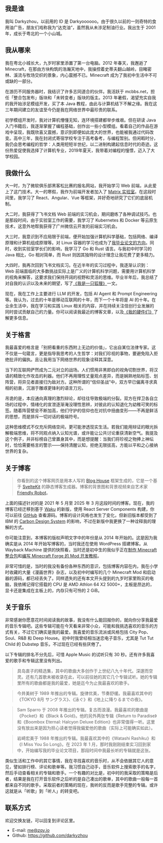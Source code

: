 
## 我是谁

我叫 Darkyzhou，以前用的 ID 是 Darkyoooooo。由于很久以前的一则奇特的食用油广告，朋友们戏称我为“达克油”，虽然我从未涉足制油行业。我出生于 2001 年，成长于粤北的一个小山城。

## 我从哪来

我在粤北小城长大，九岁时家里添置了第一台电脑。2012 年春天，我邂逅了 Minecraft，在那由方块构筑的浩瀚天地中，我操控着史蒂夫翻山越岭，目睹密林、溪流与牧场交织的景象，内心震撼不已。Minecraft 成为了我初中生活中不可或缺的一部分。

在游历不同服务器时，我结识了许多志同道合的伙伴。我活跃于 mcbbs.net，担任「整合包发布」版块和「未转变者」版块的版主。2013 年暑假，渴望充实自我的我开始涉足模组开发，买了本 Java 教程，由此与计算机结下不解之缘。我在这三年期间建立的友谊至今仍是我在网络世界中最珍贵的联系。

初学模组开发时，我对计算机懵懂无知，连环境搭建都举步维艰。但在研读 Java 入门书籍后，我逐渐掌握了编程基础，创作出一些小型模组。看着自己的作品在游戏中呈现，我既欣喜又震撼，意识到即便如此庞大的世界，也能被我通过代码改变。高中三年，我在封闭式寄宿学校专注于高考备考，与编程暂别。但闲暇时分，我仍会思考编程的哲学：人类用短短半世纪，以二进制构建起信息时代的奇迹。这份热爱促使我选择了计算机专业，2019年夏天，我带着对编程的憧憬，迈入了大学校园。

## 我做什么

大一时，为了微软俱乐部黑客松比赛的报名网站，我开始学习 Web 前端，从此爱上了这门技术。大一的寒假，我作为前端开发者加入了 [Matrix 实验室](https://matrix.sysu.edu.cn/about/)。在这段时间里，我学习了 React、Angular、Vue 等框架，并好奇地研究了它们的底层机制。

大二时，我获得了飞书文档 Web 前端的实习机会，期间磨练了各种调试技巧。也是那段时间，由于实验室工作的需要，我学习了 Kubernetes 和 Docker 等云原生技术，这意外地帮我获得了广州微信云开发的前端实习机会。

大三时，我意识到不应局限于前端，便开始加强计算机科学基础，包括网络、编译原理和计算机组成原理等。对 Linux 容器的学习也成为了[我毕业论文的方向](https://github.com/darkyzhou/seele)。同时，收到实验室学长们的影响，我学习了 Go 和 Rust 语言。与我初中时学习的 Java 相比，Go 相对简单，而 Rust 则因其独特的设计理念让我花费了更多精力。

大四时，我再次回到飞书文档实习。在近半年的实习过程中，我逐渐认识到：Web 前端面临的大多数挑战实际上是广义的计算机科学问题，需要用计算机科学的视角来解答，这要求我们保持开阔的视野和灵活的思维。毕业半年后，我总结了对自我的认识以及未来的期望，写了[《我是一只狐狸》](/articles/i-am-a-fox)一文。

现在，我在工作上主要进行 LLM 的开发，包括 AI Agent 和 Prompt Engineering 等。我认为，过去的十年是移动互联网的十年，而下一个十年将是 AI 的十年。在业余生活中，我在学习和实践 Linux 相关的内容，并在持续关注信创行业发展的同时尝试贡献自己的力量。你可以阅读我最近的博客文章，以及[《我的硬件们》](/hardware)了解更多信息。

<BlogImage filePath="about/loongson" caption='我参与龙芯活动时获得的纪念品' />

## 关于格言

我最喜爱的格言是「别把看重的东西附上无边的价值」，它出自某位法律专家。这不仅是一句箴言，更是指导我思考的人生哲学：对我们珍视的事物，要避免陷入拒绝批评的偏执。且让我用当下网络世界的现象诠释其深意。

当下的互联网俨然成为二元对立的战场。人们惯用非黑即白的视角切割世界，将汉语的精致化作攻击的利器。他们不再用理性丈量观点差异，而是娴熟地贴标签、划阵营，将异见者直接归为敌对方。这种所谓的“信仰圣战”中，双方早已偏离寻求真相的初衷，沉溺于雕琢更锋利的语言刀刃。

吊诡的是，本应通向真理的激烈辩论，却往往导致极端的分裂。双方在捍卫各自立场的过程中，情绪化的宣泄逐渐淹没理性思辨，对彼此的认知退化为幼稚可笑的标签。随着阵营壁垒不断加高，他们守护的信仰也在对抗中扭曲变形——不再是鲜活的思想，而是排斥一切对话的极端符号。

这种思维模式不仅充斥网络空间，更可能渗透现实生活。若我们能用辩证的眼光拆解极端思维，将不同观点纳入认知光谱，或许能让公共讨论重获清新空气。我提及这个例子，并非标榜自己曾置身其中，而是想提醒：当我们将珍视之物捧上神坛时，恰恰需要格言的警示——保持清醒认知，拒绝无限拔高，方能以平和之心接纳世界的复杂。

## 关于博客

> 你看到的这个博客网页是用本人写的 [Blog House](https://github.com/blog-house/blog-house) 框架生成的，它是一个基于 [SvelteKit](https://kit.svelte.dev/) 的静态博客生成器。博客的背景图和背景视频来自艺术家 [Friendly Robot](https://www.artstation.com/friendlyrobot)。

上面的描述针对的是 2021 年 5 月至 2025 年 3 月这段时间的博客。现在，我的博客已经迁移到基于 [Waku](https://waku.gg/) 的新版，使用 React Server Components 构建，你可以前往 [GitHub](https://github.com/darkyzhou/blog) 查看源码。博客的设计风格也发生了变化，但新旧版本都受到了 IBM 的 [Carbon Design System](https://carbondesignsystem.com/) 的影响，不过在新版中我更换了一种诠释我的理解的方式。

你可能注意到，本博客的版权声明文字中的年份是从 2014 年开始的。这是因为我确实是从 2014 年开始写博客的，当时我还在使用 WordPress 搭建博客。从 Wayback Machine 提供的快照看，当时还是初中生的我似乎正在[制作 Minecraft 整合包](https://web.archive.org/web/20141014045806/http://www.darkyoooooo.com/%E7%94%9F%E5%AD%98%E6%95%B4%E5%90%88%E5%8C%85)和[编写 Minecraft Forge 的 Mod 开发教程](https://web.archive.org/web/20150509164523/http://blog.darkyoooooo.com/minecraft-forge-%E5%BC%80%E5%8F%91%E5%AE%9E%E4%BE%8B/minecraft-forge-%E5%BC%80%E5%8F%91%E5%AE%9E%E4%BE%8B-%E7%BB%99%E8%87%AA%E5%B7%B1%E7%9A%84%E7%89%A9%E5%93%81%E5%8A%A0%E4%B8%8A%E6%9D%90%E8%B4%A8)。

非常可惜的是，当时的我没有备份各种东西的意识，包括博客内容在内，我在小学时收藏的大量《漫画世界》杂志，以及初中时编写的几个 Minecraft Mod 和启动器的源码，都已经丢失了。同样遗失的还有本文开头提到的九岁时家里购买的电脑，我依稀记得它搭载的 CPU 是 AMD Athlon 64 X2 5000+，主板是昂达的，显卡还是集成在主板上的，内存只有可怜的 2 GiB。

## 关于音乐

非常感谢你愿意花时间阅读我的故事，我没有什么能回报你的，就向你分享我最爱的音乐专辑吧。这些专辑可能在今天看来非常小众，可能和我挑选喜欢的音乐的方式有关，不过它们确实是我的最爱。我喜爱的音乐流派或风格包括 City Pop、Soul、R&B 和 Deep House。初中时我曾经相当迷恋电子音乐，尤其是 Tut Tut Child 的 Dubstep 音乐，不过现在已经有些厌倦了。

以下专辑的排名不分先后，可惜 Apple Music 的试听只有 30 秒。还有许多我喜爱的歌手和专辑这里没有列出。

<AppleMusic path="urban-blues-presents-best-of-naoko-gushima/1470173013" />

> 具岛直子的精选集，其中的歌曲大多创作于上世纪八九十年代。深邃而空灵。还有几首歌未被收录在此，可以前往她的其它几个专辑试听。她的专辑里所有的歌曲都是我的最爱，她是迄今为止我最喜欢的歌手。

<AppleMusic path="mocha-under-a-full-moon/771567746" />

> 今井美树于 1989 年推出的专辑。旋律优美，节奏舒缓。我最喜欢其中的《TOKYO 8月 サングラス》、《泳ぐ》和《地上に降りるまでの夜》。

<AppleMusic path="sam-sparro/1442815399" />

> Sam Sparro 于 2008 年推出的专辑。复古而浪漫。我最喜欢的歌曲是《Pocket》和《Black & Gold》。他的另外两张专辑《Return to Paradise》和《Boombox Eternal: Halcyon Deluxe Edition》也非常值得一听。这里没有放出来是因为担心读者觉得我偏爱他的歌曲（实际上可能确实如此）。

<AppleMusic path="me-too/255407032" />

> 岩崎宏美于 1988 年推出的专辑。我最喜欢其中的《Watashi Rashiku》和《I Miss You So Long》。在 2023 年 1 月，那时我刚刚结束实习回到家中，开始编写我的毕业论文项目，那段时间中我最长听的专辑就是这张。

类似生活和工作中的其它事情，我在寻找喜欢的音乐时，从不会依据其它人的意见，譬如排行榜、评论和歌单等。我习惯自己动手，音乐软件上搜索歌手的名字，然后手动查看相关的专辑和歌手。一个有趣的对比是，初中时的我采取的策略是后者，结果是我在打开音乐软件之后听的是自己凑出的歌单，其中的歌曲一般每一首都来自不同的歌手。采取前者的策略的现在，我听的反而是歌手完整的专辑。或许这就是从「听歌」到「听人」的转变吧。

## 联系方式

欢迎交换友链，可以回复到评论区里。

- E-mail: me@zqy.io
- Github: https://github.com/darkyzhou
